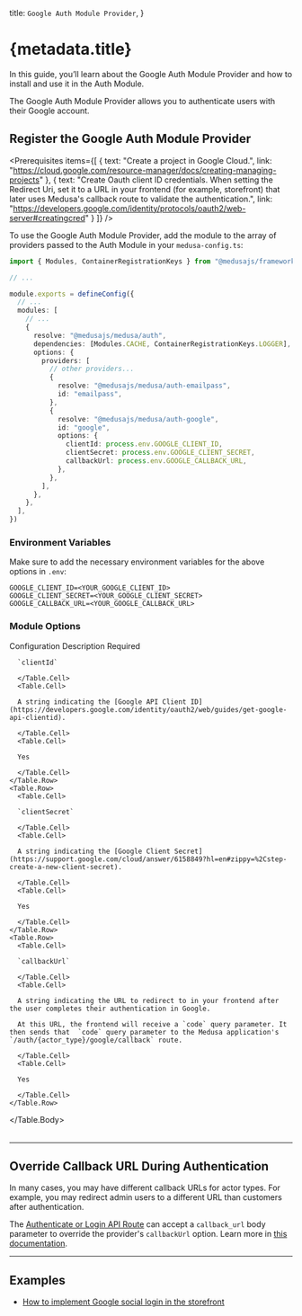
  title: `Google Auth Module Provider`,
}

# {metadata.title}

In this guide, you’ll learn about the Google Auth Module Provider and how to install and use it in the Auth Module.

The Google Auth Module Provider allows you to authenticate users with their Google account.

## Register the Google Auth Module Provider

<Prerequisites
  items={[
    {
      text: "Create a project in Google Cloud.",
      link: "https://cloud.google.com/resource-manager/docs/creating-managing-projects"
    },
    {
      text: "Create Oauth client ID credentials. When setting the Redirect Uri, set it to a URL in your frontend (for example, storefront) that later uses Medusa's callback route to validate the authentication.",
      link: "https://developers.google.com/identity/protocols/oauth2/web-server#creatingcred"
    }
  ]}
/>

To use the Google Auth Module Provider, add the module to the array of providers passed to the Auth Module in your `medusa-config.ts`:

```ts title="medusa-config.ts"
import { Modules, ContainerRegistrationKeys } from "@medusajs/framework/utils"

// ...

module.exports = defineConfig({
  // ...
  modules: [
    // ...
    {
      resolve: "@medusajs/medusa/auth",
      dependencies: [Modules.CACHE, ContainerRegistrationKeys.LOGGER],
      options: {
        providers: [
          // other providers...
          {
            resolve: "@medusajs/medusa/auth-emailpass",
            id: "emailpass",
          },
          {
            resolve: "@medusajs/medusa/auth-google",
            id: "google",
            options: {
              clientId: process.env.GOOGLE_CLIENT_ID,
              clientSecret: process.env.GOOGLE_CLIENT_SECRET,
              callbackUrl: process.env.GOOGLE_CALLBACK_URL,
            },
          },
        ],
      },
    },
  ],
})
```

### Environment Variables

Make sure to add the necessary environment variables for the above options in `.env`:

```plain
GOOGLE_CLIENT_ID=<YOUR_GOOGLE_CLIENT_ID>
GOOGLE_CLIENT_SECRET=<YOUR_GOOGLE_CLIENT_SECRET>
GOOGLE_CALLBACK_URL=<YOUR_GOOGLE_CALLBACK_URL>
```

### Module Options

<Table>
  <Table.Header>
    <Table.Row>
      <Table.HeaderCell>Configuration</Table.HeaderCell>
      <Table.HeaderCell>Description</Table.HeaderCell>
      <Table.HeaderCell className="w-1/5">Required</Table.HeaderCell>
    </Table.Row>
  </Table.Header>
  <Table.Body>
    <Table.Row>
      <Table.Cell>
      
      `clientId`
      
      </Table.Cell>
      <Table.Cell>
      
      A string indicating the [Google API Client ID](https://developers.google.com/identity/oauth2/web/guides/get-google-api-clientid).
      
      </Table.Cell>
      <Table.Cell>
      
      Yes
      
      </Table.Cell>
    </Table.Row>
    <Table.Row>
      <Table.Cell>
      
      `clientSecret`
      
      </Table.Cell>
      <Table.Cell>
      
      A string indicating the [Google Client Secret](https://support.google.com/cloud/answer/6158849?hl=en#zippy=%2Cstep-create-a-new-client-secret).
      
      </Table.Cell>
      <Table.Cell>
      
      Yes
      
      </Table.Cell>
    </Table.Row>
    <Table.Row>
      <Table.Cell>
      
      `callbackUrl`
      
      </Table.Cell>
      <Table.Cell>
      
      A string indicating the URL to redirect to in your frontend after the user completes their authentication in Google.

      At this URL, the frontend will receive a `code` query parameter. It then sends that  `code` query parameter to the Medusa application's `/auth/{actor_type}/google/callback` route.
      
      </Table.Cell>
      <Table.Cell>
      
      Yes
      
      </Table.Cell>
    </Table.Row>
  </Table.Body>
</Table>

---

## Override Callback URL During Authentication

In many cases, you may have different callback URLs for actor types. For example, you may redirect admin users to a different URL than customers after authentication.

The [Authenticate or Login API Route](../../authentication-route/page.mdx#login-route) can accept a `callback_url` body parameter to override the provider's `callbackUrl` option. Learn more in [this documentation](../../authentication-route/page.mdx#login-route).

---

## Examples

- [How to implement Google social login in the storefront](../../../../storefront-development/customers/third-party-login/page.mdx)

